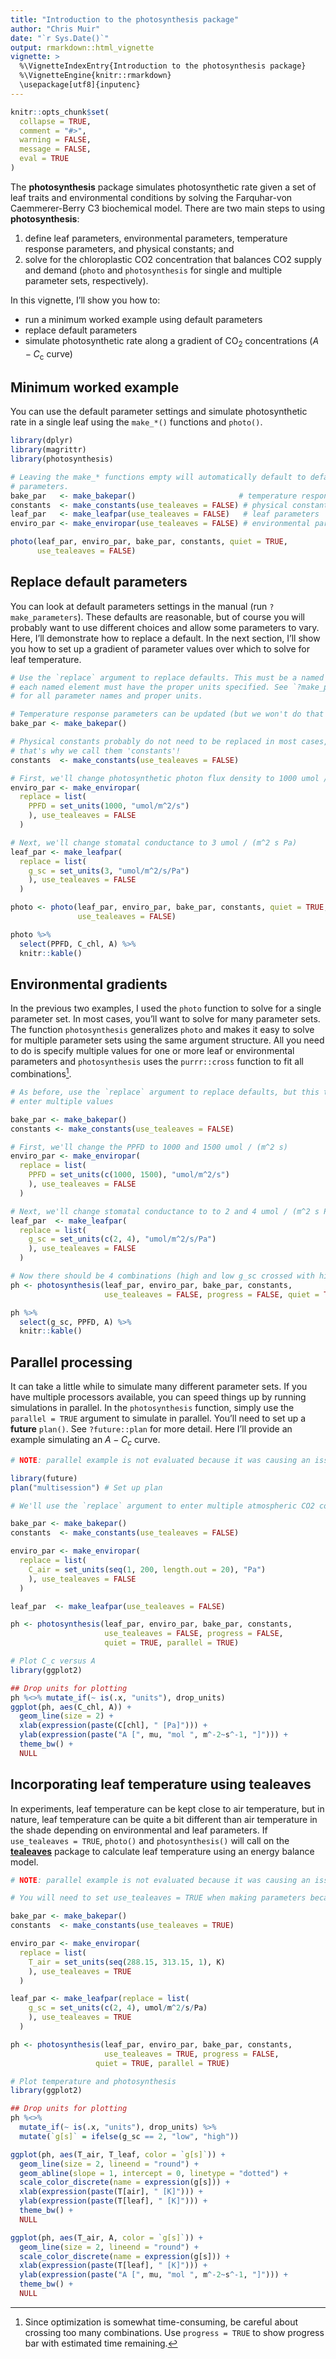 ```yaml
---
title: "Introduction to the photosynthesis package"
author: "Chris Muir"
date: "`r Sys.Date()`"
output: rmarkdown::html_vignette
vignette: >
  %\VignetteIndexEntry{Introduction to the photosynthesis package}
  %\VignetteEngine{knitr::rmarkdown}
  \usepackage[utf8]{inputenc}
---
```


```r
knitr::opts_chunk$set(
  collapse = TRUE,
  comment = "#>",
  warning = FALSE,
  message = FALSE,
  eval = TRUE
)
```

The **photosynthesis** package simulates photosynthetic rate given a set of leaf traits and environmental conditions by solving the Farquhar-von Caemmerer-Berry C3 biochemical model. There are two main steps to using **photosynthesis**:

1. define leaf parameters, environmental parameters, temperature response parameters, and physical constants; and 
2. solve for the chloroplastic CO2 concentration that balances CO2 supply and demand (`photo` and `photosynthesis` for single and multiple parameter sets, respectively).

In this vignette, I'll show you how to:

- run a minimum worked example using default parameters
- replace default parameters
- simulate photosynthetic rate along a gradient of CO$_2$ concentrations ($A-C_\mathrm{c}$ curve)

## Minimum worked example

You can use the default parameter settings and simulate photosynthetic rate in a single leaf using the `make_*()` functions and `photo()`.

```r

library(dplyr)
library(magrittr)
library(photosynthesis)

# Leaving the make_* functions empty will automatically default to defaults
# parameters.
bake_par   <- make_bakepar()                       # temperature response parameters
constants  <- make_constants(use_tealeaves = FALSE) # physical constants
leaf_par   <- make_leafpar(use_tealeaves = FALSE)   # leaf parameters
enviro_par <- make_enviropar(use_tealeaves = FALSE) # environmental parameters

photo(leaf_par, enviro_par, bake_par, constants, quiet = TRUE,
      use_tealeaves = FALSE)

```

## Replace default parameters

You can look at default parameters settings in the manual (run `?make_parameters`). These defaults are reasonable, but of course you will probably want to use different choices and allow some parameters to vary. Here, I'll demonstrate how to replace a default. In the next section, I'll show you how to set up a gradient of parameter values over which to solve for leaf temperature.

```r

# Use the `replace` argument to replace defaults. This must be a named list, and
# each named element must have the proper units specified. See `?make_parameters`
# for all parameter names and proper units.

# Temperature response parameters can be updated (but we won't do that here)
bake_par <- make_bakepar()

# Physical constants probably do not need to be replaced in most cases,
# that's why we call them 'constants'!
constants  <- make_constants(use_tealeaves = FALSE)

# First, we'll change photosynthetic photon flux density to 1000 umol / (m^2 s)
enviro_par <- make_enviropar(
  replace = list(
    PPFD = set_units(1000, "umol/m^2/s")
    ), use_tealeaves = FALSE
  )

# Next, we'll change stomatal conductance to 3 umol / (m^2 s Pa)
leaf_par <- make_leafpar(
  replace = list(
    g_sc = set_units(3, "umol/m^2/s/Pa")
    ), use_tealeaves = FALSE
  )

photo <- photo(leaf_par, enviro_par, bake_par, constants, quiet = TRUE,
               use_tealeaves = FALSE)

photo %>%
  select(PPFD, C_chl, A) %>%
  knitr::kable()

```

## Environmental gradients

In the previous two examples, I used the `photo` function to solve for a single parameter set. In most cases, you'll want to solve for many parameter sets. The function `photosynthesis` generalizes `photo` and makes it easy to solve for multiple parameter sets using the same argument structure. All you need to do is specify multiple values for one or more leaf or environmental parameters and `photosynthesis` uses the `purrr::cross` function to fit all combinations^[Since optimization is somewhat time-consuming, be careful about crossing too many combinations. Use `progress = TRUE` to show progress bar with estimated time remaining.].

```r

# As before, use the `replace` argument to replace defaults, but this time we
# enter multiple values

bake_par <- make_bakepar()
constants <- make_constants(use_tealeaves = FALSE)

# First, we'll change the PPFD to 1000 and 1500 umol / (m^2 s)
enviro_par <- make_enviropar(
  replace = list(
    PPFD = set_units(c(1000, 1500), "umol/m^2/s")
    ), use_tealeaves = FALSE
  )

# Next, we'll change stomatal conductance to to 2 and 4 umol / (m^2 s Pa)
leaf_par  <- make_leafpar(
  replace = list(
    g_sc = set_units(c(2, 4), "umol/m^2/s/Pa")
    ), use_tealeaves = FALSE
  )

# Now there should be 4 combinations (high and low g_sc crossed with high and low PPFD)
ph <- photosynthesis(leaf_par, enviro_par, bake_par, constants, 
                     use_tealeaves = FALSE, progress = FALSE, quiet = TRUE)

ph %>% 
  select(g_sc, PPFD, A) %>%
  knitr::kable()

```

## Parallel processing

It can take a little while to simulate many different parameter sets. If you have multiple processors available, you can speed things up by running simulations in parallel. In the `photosynthesis` function, simply use the `parallel = TRUE` argument to simulate in parallel. You'll need to set up a **future** `plan()`. See `?future::plan` for more detail. Here I'll provide an example simulating an $A-C_c$ curve.

```r

# NOTE: parallel example is not evaluated because it was causing an issue with CRAN, but you can copy-and-paste the code to run on your own machine.

library(future)
plan("multisession") # Set up plan

# We'll use the `replace` argument to enter multiple atmospheric CO2 concentrations

bake_par <- make_bakepar()
constants  <- make_constants(use_tealeaves = FALSE)

enviro_par <- make_enviropar(
  replace = list(
    C_air = set_units(seq(1, 200, length.out = 20), "Pa")
    ), use_tealeaves = FALSE
  )

leaf_par  <- make_leafpar(use_tealeaves = FALSE)

ph <- photosynthesis(leaf_par, enviro_par, bake_par, constants, 
                     use_tealeaves = FALSE, progress = FALSE, 
                     quiet = TRUE, parallel = TRUE)

# Plot C_c versus A
library(ggplot2)

## Drop units for plotting
ph %<>% mutate_if(~ is(.x, "units"), drop_units)
ggplot(ph, aes(C_chl, A)) +
  geom_line(size = 2) +
  xlab(expression(paste(C[chl], " [Pa]"))) +
  ylab(expression(paste("A [", mu, "mol ", m^-2~s^-1, "]"))) +
  theme_bw() +
  NULL

```

## Incorporating leaf temperature using **tealeaves**

In experiments, leaf temperature can be kept close to air temperature, but in nature, leaf temperature can be quite a bit different than air temperature in the shade depending on environmental and leaf parameters. If `use_tealeaves = TRUE`, `photo()` and `photosynthesis()` will call on the [**tealeaves**](https://CRAN.R-project.org/package=tealeaves) package to calculate leaf temperature using an energy balance model. 

```r

# NOTE: parallel example is not evaluated because it was causing an issue with CRAN, but you can copy-and-paste the code to run on your own machine.

# You will need to set use_tealeaves = TRUE when making parameters because additional parameters are needed for tealeaves.

bake_par <- make_bakepar()
constants  <- make_constants(use_tealeaves = TRUE)

enviro_par <- make_enviropar(
  replace = list(
    T_air = set_units(seq(288.15, 313.15, 1), K)
    ), use_tealeaves = TRUE
  )

leaf_par <- make_leafpar(replace = list(
    g_sc = set_units(c(2, 4), umol/m^2/s/Pa)
    ), use_tealeaves = TRUE
  )

ph <- photosynthesis(leaf_par, enviro_par, bake_par, constants, 
                     use_tealeaves = TRUE, progress = FALSE, 
                   quiet = TRUE, parallel = TRUE)

# Plot temperature and photosynthesis
library(ggplot2)

## Drop units for plotting
ph %<>% 
  mutate_if(~ is(.x, "units"), drop_units) %>%
  mutate(`g[s]` = ifelse(g_sc == 2, "low", "high"))

ggplot(ph, aes(T_air, T_leaf, color = `g[s]`)) +
  geom_line(size = 2, lineend = "round") +
  geom_abline(slope = 1, intercept = 0, linetype = "dotted") +
  scale_color_discrete(name = expression(g[s])) +
  xlab(expression(paste(T[air], " [K]"))) +
  ylab(expression(paste(T[leaf], " [K]"))) +
  theme_bw() +
  NULL

ggplot(ph, aes(T_air, A, color = `g[s]`)) +
  geom_line(size = 2, lineend = "round") +
  scale_color_discrete(name = expression(g[s])) +
  xlab(expression(paste(T[leaf], " [K]"))) +
  ylab(expression(paste("A [", mu, "mol ", m^-2~s^-1, "]"))) +
  theme_bw() +
  NULL

```